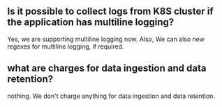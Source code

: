 ## Is it possible to collect logs from K8S cluster if the application has multiline logging?
Yes, we are supporting multiline logging now. Also, We can also new regexes for multiline logging, if required. 

## what are charges for data ingestion and data retention? 
nothing. We don't charge anything for data ingestion and data retention. 
